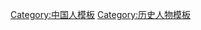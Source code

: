 {{Navbox
|name = 西山十二真君
|title = [[西山十二真君]]
|state = expanded
|bodyclass = hlist
|list1 =
* [[許遜]]
* [[吳猛]]
* [[時荷]]
* [[甘戰]]
* [[周惠常|周廣]]
* [[陳勳]]
* [[曾亨]]
* [[盱烈]]
* [[施岑]]
* [[彭抗]]
* [[黃仁覽]]
* [[鍾離嘉]]
}}<noinclude>
[[Category:中国人模板]]
[[Category:历史人物模板]]
</noinclude>